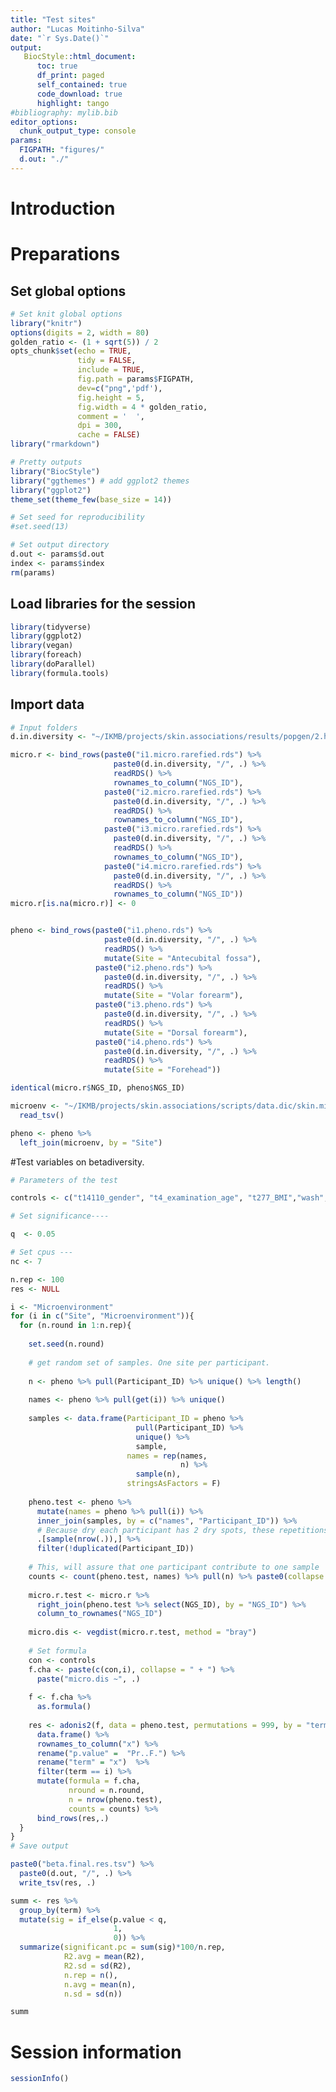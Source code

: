 ```yaml
---
title: "Test sites"
author: "Lucas Moitinho-Silva"
date: "`r Sys.Date()`"
output:
   BiocStyle::html_document:
      toc: true
      df_print: paged
      self_contained: true
      code_download: true
      highlight: tango
#bibliography: mylib.bib
editor_options:
  chunk_output_type: console
params:
  FIGPATH: "figures/"
  d.out: "./"
---
```



# Introduction


# Preparations

## Set global options

```r
# Set knit global options
library("knitr")
options(digits = 2, width = 80)
golden_ratio <- (1 + sqrt(5)) / 2
opts_chunk$set(echo = TRUE,
               tidy = FALSE,
               include = TRUE,
               fig.path = params$FIGPATH,
               dev=c("png",'pdf'),
               fig.height = 5,
               fig.width = 4 * golden_ratio,
               comment = '  ',
               dpi = 300,
               cache = FALSE)
library("rmarkdown")

# Pretty outputs
library("BiocStyle")
library("ggthemes") # add ggplot2 themes
library("ggplot2")
theme_set(theme_few(base_size = 14))

# Set seed for reproducibility
#set.seed(13)

# Set output directory
d.out <- params$d.out
index <- params$index
rm(params)
```


## Load libraries for the session

```r
library(tidyverse)
library(ggplot2)
library(vegan)
library(foreach)
library(doParallel)
library(formula.tools)
```

## Import data
```r
# Input folders
d.in.diversity <- "~/IKMB/projects/skin.associations/results/popgen/2.host.trait.set/2.get.diversity"

micro.r <- bind_rows(paste0("i1.micro.rarefied.rds") %>% 
                       paste0(d.in.diversity, "/", .) %>% 
                       readRDS() %>% 
                       rownames_to_column("NGS_ID"),
                     paste0("i2.micro.rarefied.rds") %>% 
                       paste0(d.in.diversity, "/", .) %>% 
                       readRDS() %>% 
                       rownames_to_column("NGS_ID"),
                     paste0("i3.micro.rarefied.rds") %>% 
                       paste0(d.in.diversity, "/", .) %>% 
                       readRDS() %>% 
                       rownames_to_column("NGS_ID"),
                     paste0("i4.micro.rarefied.rds") %>% 
                       paste0(d.in.diversity, "/", .) %>% 
                       readRDS() %>% 
                       rownames_to_column("NGS_ID"))
micro.r[is.na(micro.r)] <- 0


pheno <- bind_rows(paste0("i1.pheno.rds") %>% 
                     paste0(d.in.diversity, "/", .) %>% 
                     readRDS() %>% 
                     mutate(Site = "Antecubital fossa"),
                   paste0("i2.pheno.rds") %>% 
                     paste0(d.in.diversity, "/", .) %>% 
                     readRDS() %>% 
                     mutate(Site = "Volar forearm"),
                   paste0("i3.pheno.rds") %>% 
                     paste0(d.in.diversity, "/", .) %>% 
                     readRDS() %>% 
                     mutate(Site = "Dorsal forearm"),
                   paste0("i4.pheno.rds") %>% 
                     paste0(d.in.diversity, "/", .) %>% 
                     readRDS() %>% 
                     mutate(Site = "Forehead"))

identical(micro.r$NGS_ID, pheno$NGS_ID)

microenv <- "~/IKMB/projects/skin.associations/scripts/data.dic/skin.microenv.tsv" %>% 
  read_tsv()
```


```r
pheno <- pheno %>% 
  left_join(microenv, by = "Site")
```

#Test variables on betadiversity.


```r

# Parameters of the test

controls <- c("t14110_gender", "t4_examination_age", "t277_BMI","wash", "cream")

# Set significance----

q  <- 0.05

# Set cpus ---
nc <- 7

n.rep <- 100
res <- NULL

i <- "Microenvironment"
for (i in c("Site", "Microenvironment")){
  for (n.round in 1:n.rep){
    
    set.seed(n.round)  
    
    # get random set of samples. One site per participant.
    
    n <- pheno %>% pull(Participant_ID) %>% unique() %>% length()
    
    names <- pheno %>% pull(get(i)) %>% unique()
    
    samples <- data.frame(Participant_ID = pheno %>% 
                            pull(Participant_ID) %>% 
                            unique() %>% 
                            sample,
                          names = rep(names, 
                                      n) %>% 
                            sample(n),
                          stringsAsFactors = F)
    
    pheno.test <- pheno %>%
      mutate(names = pheno %>% pull(i)) %>% 
      inner_join(samples, by = c("names", "Participant_ID")) %>% 
      # Because dry each participant has 2 dry spots, these repetitions are made. Therefore, I will have to reme the repetitions
      .[sample(nrow(.)),] %>%
      filter(!duplicated(Participant_ID))
    
    # This, will assure that one participant contribute to one sample
    counts <- count(pheno.test, names) %>% pull(n) %>% paste0(collapse = ":")
    
    micro.r.test <- micro.r %>% 
      right_join(pheno.test %>% select(NGS_ID), by = "NGS_ID") %>% 
      column_to_rownames("NGS_ID")
    
    micro.dis <- vegdist(micro.r.test, method = "bray")
    
    # Set formula
    con <- controls
    f.cha <- paste(c(con,i), collapse = " + ") %>% 
      paste("micro.dis ~", .)
    
    f <- f.cha %>% 
      as.formula()
    
    res <- adonis2(f, data = pheno.test, permutations = 999, by = "terms", parallel = nc) %>% 
      data.frame() %>% 
      rownames_to_column("x") %>% 
      rename("p.value" =  "Pr..F.") %>% 
      rename("term" = "x")  %>% 
      filter(term == i) %>% 
      mutate(formula = f.cha,
             nround = n.round,
             n = nrow(pheno.test),
             counts = counts) %>% 
      bind_rows(res,.)
  }
}
# Save output

paste0("beta.final.res.tsv") %>% 
  paste0(d.out, "/", .) %>% 
  write_tsv(res, .)

summ <- res %>%
  group_by(term) %>% 
  mutate(sig = if_else(p.value < q,
                       1,
                       0)) %>% 
  summarize(significant.pc = sum(sig)*100/n.rep,
            R2.avg = mean(R2),
            R2.sd = sd(R2),
            n.rep = n(),
            n.avg = mean(n),
            n.sd = sd(n))

summ
```


# Session information

```r
sessionInfo()
```

